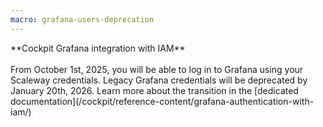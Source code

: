 ```yaml
---
macro: grafana-users-deprecation
---
```


<Message type="iam">
 **Cockpit Grafana integration with IAM** <br /><br />
 From October 1st, 2025, you will be able to log in to Grafana using your Scaleway credentials. Legacy Grafana credentials will be deprecated by January 20th, 2026.
 Learn more about the transition in the [dedicated documentation](/cockpit/reference-content/grafana-authentication-with-iam/)
</Message>
